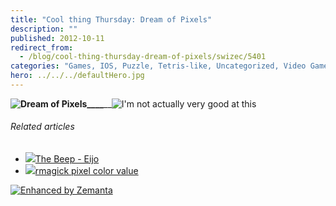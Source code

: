 ```yaml
---
title: "Cool thing Thursday: Dream of Pixels"
description: ""
published: 2012-10-11
redirect_from:
  - /blog/cool-thing-thursday-dream-of-pixels/swizec/5401
categories: "Games, IOS, Puzzle, Tetris-like, Uncategorized, Video Games"
hero: ../../../defaultHero.jpg
---
```


**![Dream of Pixels](http://swizec.com/blog/wp-content/uploads/2012/10/dream-of-pixels.png "Dream of Pixels")\_\_\_\_**![]()\_\_![]()![I'm not actually very good at this](http://img.dawnofplay.com/dop/ss/screenshots/17CB1E74-4D40-4F5F-8973-DE028DB5B207.gif "I'm not actually very good at this")

###### Related articles

- [![](http://i.zemanta.com/106625121_80_80.jpg)](http://www.awesome-robo.com/2012/08/the-beep-eijo.html)[The Beep - Eijo](http://www.awesome-robo.com/2012/08/the-beep-eijo.html)
- [![](http://i.zemanta.com/noimg_101_80_80.jpg)](http://stackoverflow.com/questions/12651632/rmagick-pixel-color-value)[rmagick pixel color value](http://stackoverflow.com/questions/12651632/rmagick-pixel-color-value)

[![Enhanced by Zemanta](http://img.zemanta.com/zemified_e.png?x-id=cbc75b19-276c-4d8a-a8cd-896b1f60ba53)](http://www.zemanta.com/?px "Enhanced by Zemanta")
